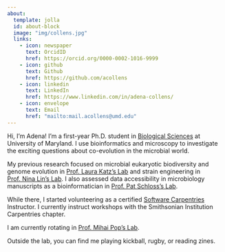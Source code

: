 ```yaml
---
about:
  template: jolla
  id: about-block
  image: "img/collens.jpg"
  links:
    - icon: newspaper
      text: OrcidID
      href: https://orcid.org/0000-0002-1016-9999
    - icon: github
      text: Github
      href: https://github.com/acollens
    - icon: linkedin
      text: LinkedIn
      href: https://www.linkedin.com/in/adena-collens/
    - icon: envelope
      text: Email
      href: "mailto:mail.acollens@umd.edu"  
---
```


::: {#about-block}
:::

Hi, I'm Adena! I'm a first-year Ph.D. student in [Biological Sciences](https://www.bisi.umd.edu/) at University of Maryland. I use bioinformatics and microscopy to investigate the exciting questions about co-evolution in the microbial world.

My previous research focused on microbial eukaryotic biodiversity and genome evolution in [Prof. Laura Katz's Lab](https://www.science.smith.edu/katzlab/) and strain engineering in [Prof. Nina Lin's Lab](https://lin.engin.umich.edu/). I also assessed data accessibility in microbiology manuscripts as a bioinformatician in [Prof. Pat Schloss's Lab](https://www.schlosslab.org/). 

While there, I started volunteering as a certified [Software Carpentries](https://carpentries.org/index.html) Instructor. I currently instruct workshops with the Smithsonian Institution Carpentries chapter.

I am currently rotating in [Prof. Mihai Pop's Lab](https://sites.google.com/a/cs.umd.edu/poplab/). 

Outside the lab, you can find me playing kickball, rugby, or reading zines.


